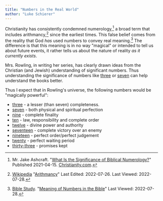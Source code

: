 ```yaml
---
title: "Numbers in the Real World"
author: "Luke Schierer"
---
```


Christianity has consistently condemned numerology,[^220728-1] a broad term
that includes arithmancy,[^220728-3] since the earliest times. This false
belief comes from the reality that God *has* used numbers to convey real
meaning.[^220728-2]  The difference is that this meaning is in no way "magical"
or intended to tell us about future events, it rather tells us about the nature
of reality _as it currently exists_.

Mrs. Rowling, in writing her series, has clearly drawn ideas from the Christian
(and Jewish) understanding of significant numbers.  Thus understanding the
significance of numbers like [three][] or [seven][] can help understand the
books better.

Thus I expect that in Rowling's universe, the following numbers would be "magically powerful":

* [three][] - a lesser (than seven) completeness. 
* [seven][] - both physical and spiritual perfection
* [nine][] - complete finality
* [ten][] - law, responsibility and complete order
* [twelve][] - divine power and authority
* [seventeen][] - complete victory over an enemy
* [nineteen][] - perfect order/perfect judgement
* [twenty][] - perfect waiting period
* [thirty-three][] - promises kept


[three]: <https://www.biblestudy.org/bibleref/meaning-of-numbers-in-bible/3.html>

[seven]: <https://www.biblestudy.org/bibleref/meaning-of-numbers-in-bible/7.html>

[nine]: <https://www.biblestudy.org/bibleref/meaning-of-numbers-in-bible/9.html>

[ten]: <https://www.biblestudy.org/bibleref/meaning-of-numbers-in-bible/10.html>

[twelve]: <https://www.biblestudy.org/bibleref/meaning-of-numbers-in-bible/12.html>

[seventeen]: <https://www.biblestudy.org/bibleref/meaning-of-numbers-in-bible/17.html>

[nineteen]: <https://www.biblestudy.org/bibleref/meaning-of-numbers-in-bible/19.html>

[twenty]: <https://www.biblestudy.org/bibleref/meaning-of-numbers-in-bible/20.html>

[thirty-three]: <https://www.biblestudy.org/bibleref/meaning-of-numbers-in-bible/33.html>

[^220728-1]: Mr. Jake Ashcraft. 
    "[What Is the Significance of Biblical Numerology?](https://www.christianity.com/wiki/christian-terms/what-is-the-significance-of-biblical-numerology.html)"
    Published 2021-04-15. [Christianity.com](https://www.christianity.com).

[^220728-3]: [Wikipedia](https://wikipedia.org/)
    "[Arithmancy](https://wikipedia.org/wiki/Arithmancy)"
    Last Edited: 2022-07-26. Last Viewed: 2022-07-28.

[^220728-2]: [Bible Study](https://www.biblestudy.org/).
    "[Meaning of Numbers in the Bible](https://www.biblestudy.org/bibleref/meaning-of-numbers-in-bible/introduction.html)"
    Last Viewed: 2022-07-28.
